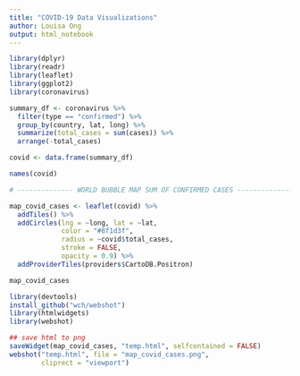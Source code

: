 ```yaml
---
title: "COVID-19 Data Visualizations"
author: Louisa Ong
output: html_notebook
---
```




```r

library(dplyr)
library(readr)
library(leaflet)
library(ggplot2)
library(coronavirus)

```


```r

summary_df <- coronavirus %>% 
  filter(type == "confirmed") %>%
  group_by(country, lat, long) %>%
  summarize(total_cases = sum(cases)) %>%
  arrange(-total_cases)

covid <- data.frame(summary_df)

names(covid)
```

```r
# -------------- WORLD BUBBLE MAP SUM OF CONFIRMED CASES ------------------ # 

map_covid_cases <- leaflet(covid) %>% 
  addTiles() %>% 
  addCircles(lng = ~long, lat = ~lat,
             color = "#8f1d3f",
             radius = ~covid$total_cases,
             stroke = FALSE, 
             opacity = 0.9) %>% 
  addProviderTiles(providers$CartoDB.Positron)

map_covid_cases
```


```r

library(devtools)
install_github("wch/webshot")
library(htmlwidgets)
library(webshot)

## save html to png
saveWidget(map_covid_cases, "temp.html", selfcontained = FALSE)
webshot("temp.html", file = "map_covid_cases.png",
        cliprect = "viewport")


```

